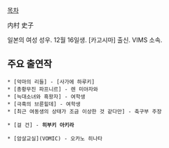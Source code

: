 [[목차]]

内村 史子

일본의 여성 성우. 12월 16일생. [카고시마] 출신. VIMS 소속.

== 주요 출연작 == 
 * [악마의 리들] - [사가에 하루키]
 * [총황무진 파프니르] - 렌 미야자와
 * [늑대소녀와 흑왕자] - 여학생
 * [극흑의 브륜힐데] - 여학생
 * [최근 여동생의 상태가 조금 이상한 것 같다만] - 축구부 주장

 * [걸 건] - '''히부키 아키라'''

 * [암살교실](VOMIC) - 오카노 히나타
